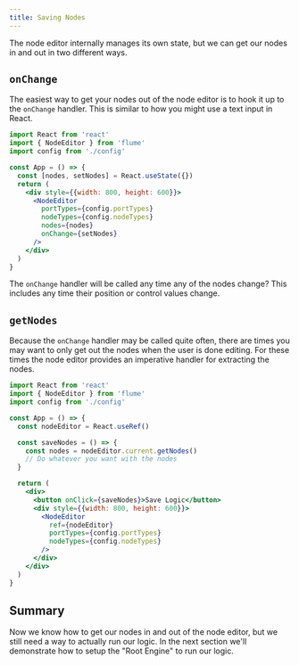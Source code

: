 ```yaml
---
title: Saving Nodes
---
```


The node editor internally manages its own state, but we can get our nodes in and out in two different ways.

## `onChange`

The easiest way to get your nodes out of the node editor is to hook it up to the `onChange` handler. This is similar to how you might use a text input in React.

```jsx
import React from 'react'
import { NodeEditor } from 'flume'
import config from './config'

const App = () => {
  const [nodes, setNodes] = React.useState({})
  return (
    <div style={{width: 800, height: 600}}>
      <NodeEditor
        portTypes={config.portTypes}
        nodeTypes={config.nodeTypes}
        nodes={nodes}
        onChange={setNodes}
      />
    </div>
  )
}
```

The `onChange` handler will be called any time any of the nodes change? This includes any time their position or control values change.

## `getNodes`

Because the `onChange` handler may be called quite often, there are times you may want to only get out the nodes when the user is done editing. For these times the node editor provides an imperative handler for extracting the nodes.

```jsx
import React from 'react'
import { NodeEditor } from 'flume'
import config from './config'

const App = () => {
  const nodeEditor = React.useRef()

  const saveNodes = () => {
    const nodes = nodeEditor.current.getNodes()
    // Do whatever you want with the nodes
  }

  return (
    <div>
      <button onClick={saveNodes}>Save Logic</button>
      <div style={{width: 800, height: 600}}>
        <NodeEditor
          ref={nodeEditor}
          portTypes={config.portTypes}
          nodeTypes={config.nodeTypes}
        />
      </div>
    </div>
  )
}
```

## Summary

Now we know how to get our nodes in and out of the node editor, but we still need a way to actually run our logic. In the next section we'll demonstrate how to setup the "Root Engine" to run our logic. 
